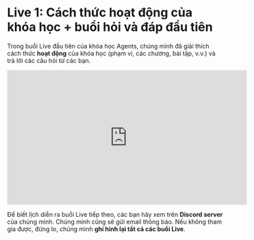 # Live 1: Cách thức hoạt động của khóa học + buổi hỏi và đáp đầu tiên

Trong buổi Live đầu tiên của khóa học Agents, chúng mình đã giải thích cách thức **hoạt động** của khóa học (phạm vi, các chương, bài tập, v.v.) và trả lời các câu hỏi từ các bạn.

<iframe width="560" height="315" src="https://www.youtube.com/embed/iLVyYDbdSmM?si=TCX5Ai3uZuKLXq45" title="YouTube video player" frameborder="0" allow="accelerometer; autoplay; clipboard-write; encrypted-media; gyroscope; picture-in-picture; web-share" referrerpolicy="strict-origin-when-cross-origin" allowfullscreen></iframe>

Để biết lịch diễn ra buổi Live tiếp theo, các bạn hãy xem trên **Discord server** của chúng mình. Chúng mình cũng sẽ gửi email thông báo. Nếu không tham gia được, đừng lo, chúng mình **ghi hình lại tất cả các buổi Live**.